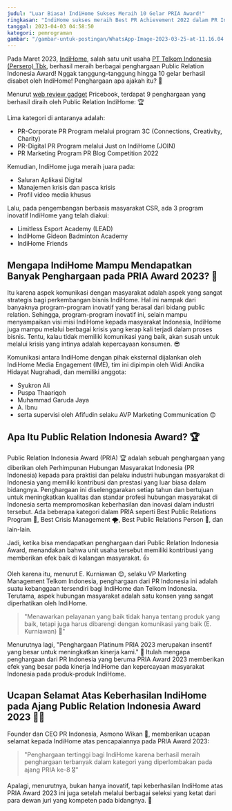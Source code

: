 ```yaml
---
judul: "Luar Biasa! IndiHome Sukses Meraih 10 Gelar PRIA Award!"
ringkasan: "IndiHome sukses meraih Best PR Achievement 2022 dalam PR Indonesia 2023 Public Relations Indonesia Awards"
tanggal: 2023-04-03 04:58:50
kategori: pemrograman
gambar: "/gambar-untuk-postingan/WhatsApp-Image-2023-03-25-at-11.16.04.jpeg"
---
```


Pada Maret 2023, <a href='https://indihome.co.id/landingpage/PromoPasangIndiHome'>IndiHome</a>, salah satu unit usaha <a href='https://www.telkom.co.id/sites'>PT Telkom Indonesia (Persero) Tbk</a>, berhasil meraih berbagai penghargaan Public Relation Indonesia Award! Nggak tanggung-tanggung hingga 10 gelar berhasil disabet oleh IndiHome! Penghargaan apa ajakah itu? 🎉

Menurut <a href='https://www.pricebook.co.id/article/news/13060/10-gelar-pria-award-2023-buktikan-indihome-terbaik-dan-inovatif'>web review gadget</a> Pricebook, terdapat 9 penghargaan yang berhasil diraih oleh Public Relation IndiHome: 🏆

Lima kategori di antaranya adalah:

- PR-Corporate PR Program melalui program 3C (Connections, Creativity, Charity)
- PR-Digital PR Program melalui Just on IndiHome (JOIN)
- PR Marketing Program PR Blog Competition 2022

Kemudian, IndiHome juga meraih juara pada:

- Saluran Aplikasi Digital
- Manajemen krisis dan pasca krisis
- Profil video media khusus

Lalu, pada pengembangan berbasis masyarakat CSR, ada 3 program inovatif IndiHome yang telah diakui:

- Limitless Esport Academy (LEAD)
- IndiHome Gideon Badminton Academy
- IndiHome Friends

## Mengapa IndiHome Mampu Mendapatkan Banyak Penghargaan pada PRIA Award 2023? 🏅

Itu karena aspek komunikasi dengan masyarakat adalah aspek yang sangat strategis bagi perkembangan bisnis IndiHome. Hal ini nampak dari banyaknya program-program inovatif yang berasal dari bidang public relation. Sehingga, program-program inovatif ini, selain mampu menyampaikan visi misi IndiHome kepada masyarakat Indonesia, IndiHome juga mampu melalui berbagai krisis yang kerap kali terjadi dalam proses bisnis. Tentu, kalau tidak memiliki komunikasi yang baik, akan susah untuk melalui krisis yang intinya adalah kepercayaan konsumen. 😎

Komunikasi antara IndiHome dengan pihak eksternal dijalankan oleh IndiHome Media Engagement (IME), tim ini dipimpin oleh Widi Andika Hidayat Nugrahadi, dan memiliki anggota:

- Syukron Ali
- Puspa Thaariqoh
- Muhammad Garuda Jaya
- A. Ibnu
- serta supervisi oleh Afifudin selaku AVP Marketing Communication 😊

## Apa Itu Public Relation Indonesia Award? 🏆

Public Relation Indonesia Award (PRIA) 🏆 adalah sebuah penghargaan yang diberikan oleh Perhimpunan Hubungan Masyarakat Indonesia (PR Indonesia) kepada para praktisi dan pelaku industri hubungan masyarakat di Indonesia yang memiliki kontribusi dan prestasi yang luar biasa dalam bidangnya. Penghargaan ini diselenggarakan setiap tahun dan bertujuan untuk meningkatkan kualitas dan standar profesi hubungan masyarakat di Indonesia serta mempromosikan keberhasilan dan inovasi dalam industri tersebut. Ada beberapa kategori dalam PRIA seperti Best Public Relations Program 🏅, Best Crisis Management 🌪️, Best Public Relations Person 👤, dan lain-lain.

Jadi, ketika bisa mendapatkan penghargaan dari Public Relation Indonesia Award, menandakan bahwa unit usaha tersebut memiliki kontribusi yang memberikan efek baik di kalangan masyarakat. 👍

Oleh karena itu, menurut E. Kurniawan 😊, selaku VP Marketing Management Telkom Indonesia, penghargaan dari PR Indonesia ini adalah suatu kebanggaan tersendiri bagi IndiHome dan Telkom Indonesia. Terutama, aspek hubungan masyarakat adalah satu konsen yang sangat diperhatikan oleh IndiHome.

> "Menawarkan pelayanan yang baik tidak hanya tentang produk yang baik, tetapi juga harus dibarengi dengan komunikasi yang baik (E. Kurniawan) 💬"

Menurutnya lagi, "Penghargaan Platinum PRIA 2023 merupakan insentif yang besar untuk meningkatkan kinerja kami." 💪 Itulah mengapa penghargaan dari PR Indonesia yang beruma PRIA Award 2023 memberikan efek yang besar pada kinerja IndiHome dan kepercayaan masyarakat Indonesia pada produk-produk IndiHome.

## Ucapan Selamat Atas Keberhasilan IndiHome pada Ajang Public Relation Indonesia Award 2023 🎉🎊

Founder dan CEO PR Indonesia, Asmono Wikan 🙌, memberikan ucapan selamat kepada IndiHome atas pencapaiannya pada PRIA Award 2023:

> "Penghargaan tertinggi bagi IndiHome karena berhasil meraih penghargaan terbanyak dalam kategori yang diperlombakan pada ajang PRIA ke-8 🎖️"

Apalagi, menurutnya, bukan hanya inovatif, tapi keberhasilan IndiHome atas PRIA Award 2023 ini juga setelah melalui berbagai seleksi yang ketat dari para dewan juri yang kompeten pada bidangnya. 💯
